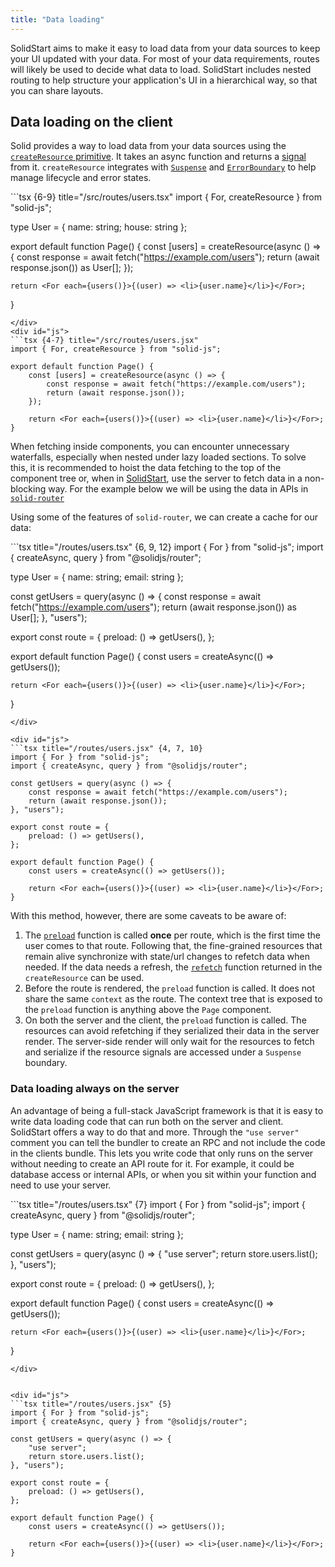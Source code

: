 ```yaml
---
title: "Data loading"
---
```


SolidStart aims to make it easy to load data from your data sources to keep your UI updated with your data.
For most of your data requirements, routes will likely be used to decide what data to load.
SolidStart includes nested routing to help structure your application's UI in a hierarchical way, so that you can share layouts.

## Data loading on the client

Solid provides a way to load data from your data sources using the [`createResource` primitive](/reference/basic-reactivity/create-resource).
It takes an async function and returns a [signal](/reference/basic-reactivity/create-signal) from it.
`createResource` integrates with [`Suspense`](/reference/components/suspense) and [`ErrorBoundary`](/reference/components/error-boundary) to help manage lifecycle and error states.

<TabsCodeBlocks>
<div id="ts">
```tsx {6-9} title="/src/routes/users.tsx"
import { For, createResource } from "solid-js";

type User = { name: string; house: string };

export default function Page() {
	const [users] = createResource(async () => {
		const response = await fetch("https://example.com/users");
		return (await response.json()) as User[];
	});

	return <For each={users()}>{(user) => <li>{user.name}</li>}</For>;
}
```
</div>
<div id="js">
```tsx {4-7} title="/src/routes/users.jsx"
import { For, createResource } from "solid-js";

export default function Page() {
	const [users] = createResource(async () => {
		const response = await fetch("https://example.com/users");
		return (await response.json());
	});

	return <For each={users()}>{(user) => <li>{user.name}</li>}</For>;
}
```
</div>
</TabsCodeBlocks>

When fetching inside components, you can encounter unnecessary waterfalls, especially when nested under lazy loaded sections.
To solve this, it is recommended to hoist the data fetching to the top of the component tree or, when in [SolidStart](/solid-start), use the server to fetch data in a non-blocking way.
For the example below we will be using the data in APIs in [`solid-router`](/solid-router)

Using some of the features of `solid-router`, we can create a cache for our data:

<TabsCodeBlocks>
<div id="ts">
```tsx title="/routes/users.tsx" {6, 9, 12}
import { For } from "solid-js";
import { createAsync, query } from "@solidjs/router";

type User = { name: string; email: string };

const getUsers = query(async () => {
	const response = await fetch("https://example.com/users");
	return (await response.json()) as User[];
}, "users");

export const route = {
	preload: () => getUsers(),
};

export default function Page() {
	const users = createAsync(() => getUsers());

	return <For each={users()}>{(user) => <li>{user.name}</li>}</For>;
}
```
</div>

<div id="js">
```tsx title="/routes/users.jsx" {4, 7, 10}
import { For } from "solid-js";
import { createAsync, query } from "@solidjs/router";

const getUsers = query(async () => {
	const response = await fetch("https://example.com/users");
	return (await response.json());
}, "users");

export const route = {
	preload: () => getUsers(),
};

export default function Page() {
	const users = createAsync(() => getUsers());

	return <For each={users()}>{(user) => <li>{user.name}</li>}</For>;
}
```
</div>
</TabsCodeBlocks>

With this method, however, there are some caveats to be aware of:

1. The [`preload`](/solid-router/reference/preload-functions/preload) function is called **once** per route, which is the first time the user comes to that route.
   Following that, the fine-grained resources that remain alive synchronize with state/url changes to refetch data when needed.
   If the data needs a refresh, the [`refetch`](/guides/fetching-data#refetch) function returned in the `createResource` can be used.
2. Before the route is rendered, the `preload` function is called.
   It does not share the same `context` as the route.
   The context tree that is exposed to the `preload` function is anything above the `Page` component.
3. On both the server and the client, the `preload` function is called.
   The resources can avoid refetching if they serialized their data in the server render.
   The server-side render will only wait for the resources to fetch and serialize if the resource signals are accessed under a `Suspense` boundary.

### Data loading always on the server

An advantage of being a full-stack JavaScript framework is that it is easy to write data loading code that can run both on the server and client.
SolidStart offers a way to do that and more.
Through the `"use server"` comment you can tell the bundler to create an RPC and not include the code in the clients bundle.
This lets you write code that only runs on the server without needing to create an API route for it.
For example, it could be database access or internal APIs, or when you sit within your function and need to use your server.

<TabsCodeBlocks>
<div id="ts">
```tsx title="/routes/users.tsx" {7}
import { For } from "solid-js";
import { createAsync, query } from "@solidjs/router";

type User = { name: string; email: string };

const getUsers = query(async () => {
	"use server";
	return store.users.list();
}, "users");

export const route = {
	preload: () => getUsers(),
};

export default function Page() {
	const users = createAsync(() => getUsers());

	return <For each={users()}>{(user) => <li>{user.name}</li>}</For>;
}
```
</div>


<div id="js">
```tsx title="/routes/users.jsx" {5}
import { For } from "solid-js";
import { createAsync, query } from "@solidjs/router";

const getUsers = query(async () => {
	"use server";
	return store.users.list();
}, "users");

export const route = {
	preload: () => getUsers(),
};

export default function Page() {
	const users = createAsync(() => getUsers());

	return <For each={users()}>{(user) => <li>{user.name}</li>}</For>;
}
```
</div>
</TabsCodeBlocks>
